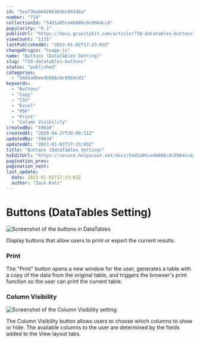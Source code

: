 ```yaml
---
id: "5ea73bab04286364bc9914ba"
number: "710"
collectionId: "54d1a05ce4b086c0c0964ccd"
popularity: "0.1"
publicUrl: "https://docs.gravitykit.com/article/710-datatables-buttons"
viewCount: "1131"
lastPublishedAt: "2023-01-02T17:23:03Z"
changeOrigin: "hsapp-js"
name: "Buttons (DataTables Setting)"
slug: "710-datatables-buttons"
status: "published"
categories: 
  - "54d1a06ee4b086c0c0964cd1"
keywords: 
  - "Buttons"
  - "Copy"
  - "CSV"
  - "Excel"
  - "PDF"
  - "Print"
  - "Column Visibility"
createdBy: "59634"
createdAt: "2020-04-27T20:08:11Z"
updatedBy: "59634"
updatedAt: "2023-01-02T17:23:03Z"
title: "Buttons (DataTables Setting)"
hsEditUrl: "https://secure.helpscout.net/docs/54d1a05ce4b086c0c0964ccd/article/5ea73bab04286364bc9914ba"
pagination_prev: 
pagination_next: 
last_update:
  date: 2023-01-02T17:23:03Z
  author: "Zack Katz"
---
```


# Buttons (DataTables Setting)

![Screenshot of the buttons in DataTables](https://i.gravitykit.com/LqqRCQ+)

Display buttons that allow users to print or export the current results.

### Print

The "Print" button opens a new window for the user, generates a table with a copy of the data from the original table, and triggers the browser's print function so the user can print the current table.

### Column Visibility

![Screenshot of the Column Visibility setting](https://i.gravitykit.com/KDSxaP+)

The Column Visibility button allows users to choose which columns to show or hide. The available columns to the user are determined by the fields added to the View layout tabs.